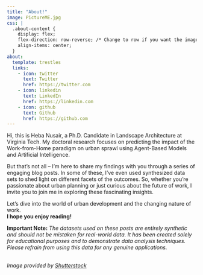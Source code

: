 ```yaml
---
title: "About!"
image: PictureME.jpg
css: |
  .about-content {
    display: flex;
    flex-direction: row-reverse; /* Change to row if you want the image on the left */
    align-items: center;
  }
about:
  template: trestles
  links:
    - icon: twitter
      text: Twitter
      href: https://twitter.com
    - icon: linkedin
      text: LinkedIn
      href: https://linkedin.com
    - icon: github
      text: Github
      href: https://github.com
---
```


Hi, this is Heba Nusair, a Ph.D. Candidate in Landscape Architecture at Virginia Tech. My doctoral research focuses on predicting the impact of the Work-from-Home paradigm on urban sprawl using Agent-Based Models and Artificial Intelligence.

But that's not all -- I'm here to share my findings with you through a series of engaging blog posts. In some of these, I've even used synthesized data sets to shed light on different facets of the outcomes. So, whether you're passionate about urban planning or just curious about the future of work, I invite you to join me in exploring these fascinating insights.

Let's dive into the world of urban development and the changing nature of work.**\
I hope you enjoy reading!**

**Important Note:** *The datasets used on these posts are entirely synthetic and should not be mistaken for real-world data. It has been created solely for educational purposes and to demonstrate data analysis techniques. Please refrain from using this data for any genuine applications.*

***\
**Image provided by [Shutterstock](http://www.shutterstock.com/pic-85364386/stock-vector-businessman-with-laptop-on-city-background.html?src=d751c35cc880f5ec0320785eae7c3d6d-4-8)*
